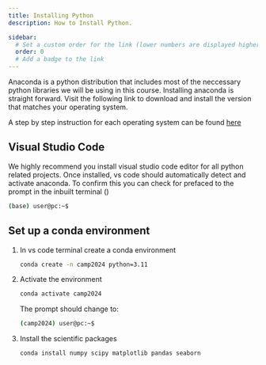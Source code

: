 ```yaml
---
title: Installing Python
description: How to Install Python.

sidebar:
  # Set a custom order for the link (lower numbers are displayed higher up)
  order: 0
  # Add a badge to the link
---
```



Anaconda is a python distribution that includes most of the neccessary python libraries we will be using in this course. Installing anaconda is straight forward. Visit the following link to download and install the version that matches your operating system.

<LinkCard
  title="Download Anaconda"
  description=" "
  href="https://www.anaconda.com/download/success"
/>

A step by step instruction for each operating system can be found [here](https://docs.anaconda.com/anaconda/install/)

## Visual Studio Code
We highly recommend you install visual studio code editor for all python related projects.
<LinkCard
  title="Download vs code"
  description=" "
  href="https://code.visualstudio.com/"
/>
Once installed, vs code should automatically detect and activate anaconda. To confirm this you can check for <Badge text="(base)" variant="note" size="small" /> prefaced to the prompt in the inbuilt terminal  (<Badge text=" ctrl + `" variant="tip" size="small" />)

```bash
(base) user@pc:~$
``` 
## Set up a conda environment

<Steps>

1. In vs code terminal create a conda environment

    ```bash
    conda create -n camp2024 python=3.11
    ```

2. Activate the environment
    ```bash
    conda activate camp2024
    ```
    The prompt should change to:
    ```bash
    (camp2024) user@pc:~$
    ```
3. Install the scientific packages
    ```bash
    conda install numpy scipy matplotlib pandas seaborn 
    ```

</Steps>











